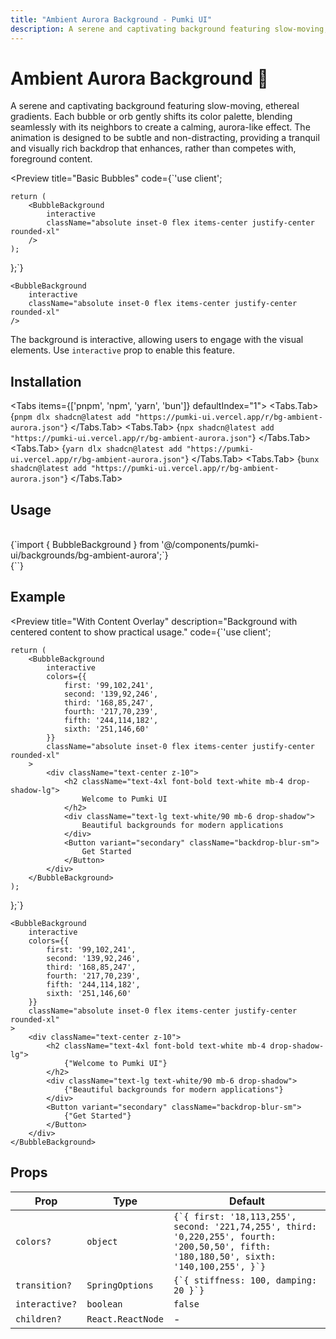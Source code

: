 ```yaml
---
title: "Ambient Aurora Background - Pumki UI"
description: A serene and captivating background featuring slow-moving, ethereal gradients.
---
```



# Ambient Aurora Background 🌌

A serene and captivating background featuring slow-moving, ethereal gradients. Each bubble or orb gently shifts its color palette, blending seamlessly with its neighbors to create a calming, aurora-like effect. The animation is designed to be subtle and non-distracting, providing a tranquil and visually rich backdrop that enhances, rather than competes with, foreground content.

<Preview 
  title="Basic Bubbles"
  code={`'use client';
 

    return (
        <BubbleBackground
            interactive
            className="absolute inset-0 flex items-center justify-center rounded-xl"
        />
    );
};`}
>

    <BubbleBackground
        interactive
        className="absolute inset-0 flex items-center justify-center rounded-xl"
    />

</Preview>

<Callout>The background is interactive, allowing users to engage with the visual elements.
Use `interactive` prop to enable this feature.</Callout>

## Installation

<Tabs items={['pnpm', 'npm', 'yarn', 'bun']} defaultIndex="1">
  <Tabs.Tab>
    <CodeBlock language="bash">
      {`pnpm dlx shadcn@latest add "https://pumki-ui.vercel.app/r/bg-ambient-aurora.json"`}
    </CodeBlock>
  </Tabs.Tab>
  <Tabs.Tab>
    <CodeBlock language="bash">
      {`npx shadcn@latest add "https://pumki-ui.vercel.app/r/bg-ambient-aurora.json"`}
    </CodeBlock>
  </Tabs.Tab>
  <Tabs.Tab>
    <CodeBlock language="bash">
      {`yarn dlx shadcn@latest add "https://pumki-ui.vercel.app/r/bg-ambient-aurora.json"`}
    </CodeBlock>
  </Tabs.Tab>
  <Tabs.Tab>
    <CodeBlock language="bash">
      {`bunx shadcn@latest add "https://pumki-ui.vercel.app/r/bg-ambient-aurora.json"`}
    </CodeBlock>
  </Tabs.Tab>
</Tabs>

## Usage

<br/>

<CodeBlock language="typescript">
    {`import { BubbleBackground } from '@/components/pumki-ui/backgrounds/bg-ambient-aurora';`}
</CodeBlock>

<br/>

<CodeBlock language="typescript">
    {`<BubbleBackground />`}
</CodeBlock>

## Example

<Preview 
  title="With Content Overlay"
  description="Background with centered content to show practical usage."
  code={`'use client';
 

    return (
        <BubbleBackground
            interactive
            colors={{
                first: '99,102,241',
                second: '139,92,246',
                third: '168,85,247',
                fourth: '217,70,239',
                fifth: '244,114,182',
                sixth: '251,146,60'
            }}
            className="absolute inset-0 flex items-center justify-center rounded-xl"
        >
            <div className="text-center z-10">
                <h2 className="text-4xl font-bold text-white mb-4 drop-shadow-lg">
                    Welcome to Pumki UI
                </h2>
                <div className="text-lg text-white/90 mb-6 drop-shadow">
                    Beautiful backgrounds for modern applications
                </div>
                <Button variant="secondary" className="backdrop-blur-sm">
                    Get Started
                </Button>
            </div>
        </BubbleBackground>
    );
};`}
>
    <BubbleBackground
        interactive
        colors={{
            first: '99,102,241',
            second: '139,92,246',
            third: '168,85,247',
            fourth: '217,70,239',
            fifth: '244,114,182',
            sixth: '251,146,60'
        }}
        className="absolute inset-0 flex items-center justify-center rounded-xl"
    >
        <div className="text-center z-10">
            <h2 className="text-4xl font-bold text-white mb-4 drop-shadow-lg">
                {"Welcome to Pumki UI"}
            </h2>
            <div className="text-lg text-white/90 mb-6 drop-shadow">
                {"Beautiful backgrounds for modern applications"}
            </div>
            <Button variant="secondary" className="backdrop-blur-sm">
                {"Get Started"}
            </Button>
        </div>
    </BubbleBackground>
</Preview>

## Props


<PumkiTableStyles />

<PumkiTable>
  <table className="pumki-table">
    <thead>
      <tr>
        <th>Prop</th>
        <th>Type</th>
        <th>Default</th>
      </tr>
    </thead>
    <tbody>
      <tr>
        <td><code>colors?</code></td>
        <td><code>object</code></td>
        <td><code>{`{ first: '18,113,255', second: '221,74,255', third: '0,220,255', fourth: '200,50,50', fifth: '180,180,50', sixth: '140,100,255', }`}</code></td>
      </tr>
      <tr>
        <td><code>transition?</code></td>
        <td><code>SpringOptions</code></td>
        <td><code>{`{ stiffness: 100, damping: 20 }`}</code></td>
      </tr>
      <tr>
        <td><code>interactive?</code></td>
        <td><code>boolean</code></td>
        <td><code>false</code></td>
      </tr>
      <tr>
        <td><code>children?</code></td>
        <td><code>React.ReactNode</code></td>
        <td>-</td>
      </tr>
    </tbody>
  </table>
</PumkiTable>